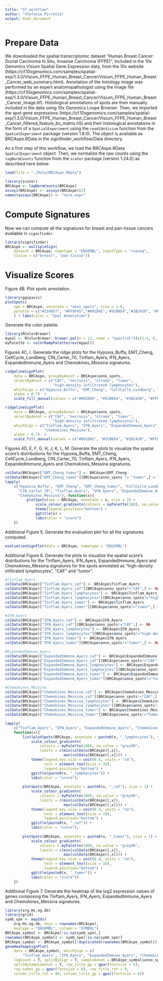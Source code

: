```yaml
---
title: "ST_workflow"
author: "Stefania Pirrotta"
output: html_document
---
```


# Prepare Data
We downloaded the spatial transcriptomic dataset “Human Breast Cancer: Ductal Carcinoma In Situ, Invasive Carcinoma (FFPE)”, included in the 10x Genomics Visium Spatial Gene Expression data, from the 10x website (https://cf.10xgenomics.com/samples/spatial-exp/1.3.0/Visium_FFPE_Human_Breast_Cancer/Visium_FFPE_Human_Breast_Cancer_web_summary.html).
Annotation of the histology image was performed by an expert anatomopathologist using the image file (https://cf.10xgenomics.com/samples/spatial-exp/1.3.0/Visium_FFPE_Human_Breast_Cancer/Visium_FFPE_Human_Breast_Cancer_image.tif). Histological annotations of spots are then manually included in the data using 10x Genomics Loupe Browser. Then, we imported the spot gene expressions (https://cf.10xgenomics.com/samples/spatial-exp/1.3.0/Visium_FFPE_Human_Breast_Cancer/Visium_FFPE_Human_Breast_Cancer_filtered_feature_bc_matrix.h5) and their histological annotations in the form of a `SpatialExperiment` using the `read10xVisium` function from the `SpatialExperiment` package (version 1.8.0). The object is available as BRCAspe.RData in the signifinder_workflow/Data directory.

As a first step of this workflow, we load the BRCAspe.RData `SpatialExperiment` object. Then, we normalize the raw counts using the `logNormCounts` function from the `scater` package (version 1.24.0) as described here below.


```r
load(file = "./Data/BRCAspe.RData")

library(scater)
BRCAspe <- logNormCounts(BRCAspe)
assays(BRCAspe) <- assays(BRCAspe)[2]
names(assays(BRCAspe)) <- "norm_expr"
```

# Compute Signatures
Now we can compute all the signatures for breast and pan-tissue cancers available in `signifinder`.

```r
library(signifinder)
BRCAspe <- multipleSign(
    dataset = BRCAspe, nametype = "ENSEMBL", inputType = "rnaseq", 
    tissue = c("breast", "pan-tissue"))
```

# Visualize Scores
Figure 4B. Plot spots annotation.

```r
library(ggspavis)
plotSpots(
    spe = BRCAspe, annotate = "anno_spots", size = 1.6, 
    palette = c("#159957", "#FF9F45","#001D6E","#5CB8E4","#1B2430", "#FFD9C0", "#FD5D5D")
    ) + labs(color = "Spot Annotation")
```

Generate the color palette.

```r
library(RColorBrewer)
mypal <- RColorBrewer::brewer.pal(n = 11, name = "Spectral")[c(1:4, 6, 8:11)]
myPalette <- colorRampPalette(rev(mypal))
```

Figures 4C, I. Generate the ridge plots for the Hypoxia_Buffa, EMT_Cheng, CellCycle_Lundberg, CIN_Carter_70, Tinflam_Ayers, IFN_Ayers, ExpandedImmune_Ayers and Chemokines_Messina signatures.

```r
ridgelineSignPlot(
    data = BRCAspe, groupByAnnot = BRCAspe$anno_spots, 
    selectByAnnot = c("CAF", "necrosis", "stroma", "tumor",
                      "high-density infiltrated lymphocytes"),
    whichSign = c("Hypoxia_Buffa", "EMT_Cheng", "CellCycle_Lundberg", "CIN_Carter_70"), 
    alpha = 0.7)  + 
    scale_fill_manual(values = c("#001D6E", "#5CB8E4", "#1B2430", "#FFD9C0", "#FD5D5D"), name = "annot")

ridgelineSignPlot(
    data = BRCAspe, groupByAnnot = BRCAspe$anno_spots, 
    selectByAnnot = c("CAF", "necrosis", "stroma", "tumor",
                      "high-density infiltrated lymphocytes"),
    whichSign = c("Tinflam_Ayers", "IFN_Ayers", "ExpandedImmune_Ayers", 
                  "Chemokines_Messina"),
    alpha = 0.7)  + 
    scale_fill_manual(values = c("#001D6E", "#5CB8E4", "#1B2430", "#FFD9C0", "#FD5D5D"), name = "annot")
```

Figures 4D, E, F, G, H, J, K, L, M. Generate the plots to visualize the spatial score's distributions for the Hypoxia_Buffa, EMT_Cheng, CellCycle_Lundberg, CIN_Carter_70, Tinflam_Ayers, IFN_Ayers, ExpandedImmune_Ayers and Chemokines_Messina signatures.

```r
colData(BRCAspe)["EMT_Cheng_tumor"] <- BRCAspe$EMT_Cheng
colData(BRCAspe)["EMT_Cheng_tumor"][BRCAspe$anno_spots != "tumor",] <- NA
lapply(
    c("Hypoxia_Buffa", "EMT_Cheng", "EMT_Cheng_tumor", "CellCycle_Lundberg", 
      "CIN_Carter_70", "Tinflam_Ayers", "IFN_Ayers", "ExpandedImmune_Ayers", 
      "Chemokines_Messina"), function(x){
          plotSpots(spe = BRCAspe, annotate = x, size = 1) +
              scale_colour_gradientn(colours = myPalette(100), na.value = "grey90") +
              theme(legend.position="bottom") + 
              ggtitle(x) + 
              labs(color = "score")
    })
```

Additional Figure 5. Generate the evaluation plot for all the signatures computed.

```r
evaluationSignPlot(data = BRCAspe, nametype = "ENSEMBL")
```

Additional Figure 6. Generate the plots to visualize the spatial score's distributions for the Tinflam_Ayers, IFN_Ayers, ExpandedImmune_Ayers and Chemokines_Messina signatures for the spots annotated as “high-density infiltrated lymphocytes”, “CAF” and “tumor”.

```r
#Tinflam_Ayers
colData(BRCAspe)["Tinflam_Ayers_caf"] <- BRCAspe$Tinflam_Ayers
colData(BRCAspe)["Tinflam_Ayers_caf"][BRCAspe$anno_spots!="CAF",] <- NA
colData(BRCAspe)["Tinflam_Ayers_lymphocytes"] <- BRCAspe$Tinflam_Ayers
colData(BRCAspe)["Tinflam_Ayers_lymphocytes"][BRCAspe$anno_spots!="high-density infiltrated lymphocytes",] <- NA
colData(BRCAspe)["Tinflam_Ayers_tumor"] <- BRCAspe$Tinflam_Ayers
colData(BRCAspe)["Tinflam_Ayers_tumor"][BRCAspe$anno_spots!="tumor",] <- NA

#IFN_Ayers
colData(BRCAspe)["IFN_Ayers_caf"] <- BRCAspe$IFN_Ayers
colData(BRCAspe)["IFN_Ayers_caf"][BRCAspe$anno_spots!="CAF",] <- NA
colData(BRCAspe)["IFN_Ayers_lymphocytes"] <- BRCAspe$IFN_Ayers
colData(BRCAspe)["IFN_Ayers_lymphocytes"][BRCAspe$anno_spots!="high-density infiltrated lymphocytes",] <- NA
colData(BRCAspe)["IFN_Ayers_tumor"] <- BRCAspe$IFN_Ayers
colData(BRCAspe)["IFN_Ayers_tumor"][BRCAspe$anno_spots!="tumor",] <- NA

#ExpandedImmune_Ayers
colData(BRCAspe)["ExpandedImmune_Ayers_caf"] <- BRCAspe$ExpandedImmune_Ayers
colData(BRCAspe)["ExpandedImmune_Ayers_caf"][BRCAspe$anno_spots!="CAF",] <- NA
colData(BRCAspe)["ExpandedImmune_Ayers_lymphocytes"] <- BRCAspe$ExpandedImmune_Ayers
colData(BRCAspe)["ExpandedImmune_Ayers_lymphocytes"][BRCAspe$anno_spots!="high-density infiltrated lymphocytes",] <- NA
colData(BRCAspe)["ExpandedImmune_Ayers_tumor"] <- BRCAspe$ExpandedImmune_Ayers
colData(BRCAspe)["ExpandedImmune_Ayers_tumor"][BRCAspe$anno_spots!="tumor",] <- NA

#Chemokines_Messina
colData(BRCAspe)["Chemokines_Messina_caf"] <- BRCAspe$Chemokines_Messina
colData(BRCAspe)["Chemokines_Messina_caf"][BRCAspe$anno_spots!="CAF",] <- NA
colData(BRCAspe)["Chemokines_Messina_lymphocytes"] <- BRCAspe$Chemokines_Messina
colData(BRCAspe)["Chemokines_Messina_lymphocytes"][BRCAspe$anno_spots!="high-density infiltrated lymphocytes",] <- NA
colData(BRCAspe)["Chemokines_Messina_tumor"] <- BRCAspe$Chemokines_Messina
colData(BRCAspe)["Chemokines_Messina_tumor"][BRCAspe$anno_spots!="tumor",] <- NA

lapply(
    c("Tinflam_Ayers", "IFN_Ayers", "ExpandedImmune_Ayers", "Chemokines_Messina"),
    function(x){
        list(plotSpots(BRCAspe, annotate = paste0(x, "_lymphocytes"), size = 1) +
            scale_colour_gradientn(
                colours = myPalette(100), na.value = "grey90",
                limits = c(min(colData(BRCAspe)[,x]), 
                           max(colData(BRCAspe)[,x]))) +
            theme(legend.key.size = unit(0.4, units = "cm"),
                  text = element_text(size = 10), 
                  legend.position="bottom") + 
            ggtitle(paste0(x, "_lymphocytes")) + 
            labs(color = "score"), 
        
        plotSpots(BRCAspe, annotate = paste0(x, "_caf"), size = 1) +
            scale_colour_gradientn(
                colours = myPalette(100), na.value = "grey90",
                limits = c(min(colData(BRCAspe)[,x]), 
                           max(colData(BRCAspe)[,x]))) +
            theme(legend.key.size = unit(0.4, units = "cm"),
                  text = element_text(size = 10), 
                  legend.position="bottom") + 
            ggtitle(paste0(x, "_caf")) + 
            labs(color = "score"), 
        
        plotSpots(BRCAspe, annotate = paste0(x, "_tumor"), size = 1) +
            scale_colour_gradientn(
                colours = myPalette(100), na.value = "grey90",
                limits = c(min(colData(BRCAspe)[,x]), 
                           max(colData(BRCAspe)[,x]))) +
            theme(legend.key.size = unit(0.4, units = "cm"),
                  text = element_text(size = 10), 
                  legend.position="bottom") + 
            ggtitle(paste0(x, "_tumor")) + 
            labs(color = "score"))
    })
```

Additional Figure 7. Generate the heatmap of the log2 expression values of genes composing the Tinflam_Ayers, IFN_Ayers, ExpandedImmune_Ayers and Chemokines_Messina signatures.

```r
library(org.Hs.eg.db)
library(grid)
symb_spe <- mapIds(
    org.Hs.eg.db, keys = rownames(BRCAspe), 
    keytype = "ENSEMBL", column = "SYMBOL")
BRCAspe_symbol <- BRCAspe[!is.na(symb_spe),]
rownames(BRCAspe_symbol) <- symb_spe[!is.na(symb_spe)]
BRCAspe_symbol <- BRCAspe_symbol[!duplicated(rownames(BRCAspe_symbol)),]
geneHeatmapSignPlot(
    data = BRCAspe_symbol, whichSign = c(
        "Tinflam_Ayers", "IFN_Ayers", "ExpandedImmune_Ayers", "Chemokines_Messina"), 
    logCount = T, splitBySign = T, sampleAnnot = BRCAspe_symbol$anno_spots, 
    splitBySampleAnnot = T, row_title_gp = gpar(fontsize = 6), 
    row_names_gp = gpar(fontsize = 6), row_title_rot = 0,
    column_title_rot = 40, column_title_gp = gpar(fontsize = 6))
```

